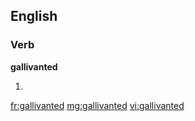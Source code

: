 ==English==

===Verb===
'''gallivanted'''

# {{past of|[[gallivant]]}}

[[fr:gallivanted]]
[[mg:gallivanted]]
[[vi:gallivanted]]